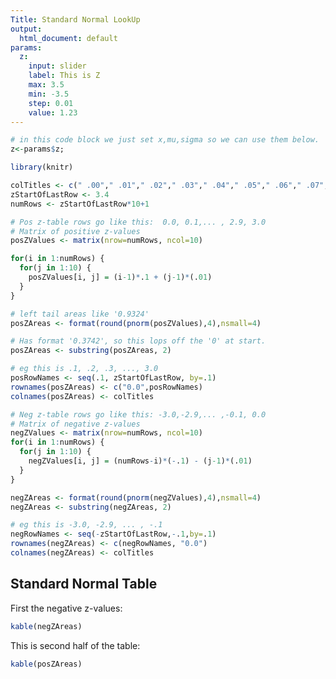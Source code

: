 ```yaml
---
Title: Standard Normal LookUp
output:
  html_document: default
params:
  z:
    input: slider
    label: This is Z
    max: 3.5
    min: -3.5
    step: 0.01
    value: 1.23
---
```


```r
# in this code block we just set x,mu,sigma so we can use them below.
z<-params$z; 
```

```r
library(knitr)

colTitles <- c(" .00"," .01"," .02"," .03"," .04"," .05"," .06"," .07"," .08"," .09")
zStartOfLastRow <- 3.4
numRows <- zStartOfLastRow*10+1

# Pos z-table rows go like this:  0.0, 0.1,... , 2.9, 3.0
# Matrix of positive z-values
posZValues <- matrix(nrow=numRows, ncol=10)

for(i in 1:numRows) {
  for(j in 1:10) {
    posZValues[i, j] = (i-1)*.1 + (j-1)*(.01)
  }
}

# left tail areas like '0.9324' 
posZAreas <- format(round(pnorm(posZValues),4),nsmall=4)

# Has format '0.3742', so this lops off the '0' at start.
posZAreas <- substring(posZAreas, 2)

# eg this is .1, .2, .3, ..., 3.0 
posRowNames <- seq(.1, zStartOfLastRow, by=.1)
rownames(posZAreas) <- c("0.0",posRowNames)
colnames(posZAreas) <- colTitles

# Neg z-table rows go like this: -3.0,-2.9,... ,-0.1, 0.0 
# Matrix of negative z-values
negZValues <- matrix(nrow=numRows, ncol=10)
for(i in 1:numRows) {
  for(j in 1:10) {
    negZValues[i, j] = (numRows-i)*(-.1) - (j-1)*(.01)
  }
}

negZAreas <- format(round(pnorm(negZValues),4),nsmall=4)
negZAreas <- substring(negZAreas, 2)

# eg this is -3.0, -2.9, ... , -.1
negRowNames <- seq(-zStartOfLastRow,-.1,by=.1)
rownames(negZAreas) <- c(negRowNames, "0.0")
colnames(negZAreas) <- colTitles
```

## Standard Normal Table 

First the negative z-values:  

```r
kable(negZAreas)
```

This is second half of the table:

```r
kable(posZAreas)
```
